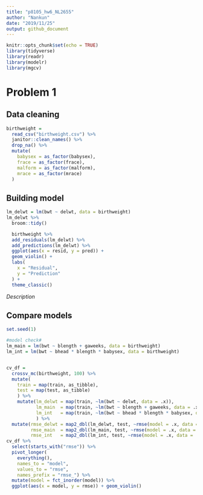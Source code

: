 ```yaml
---
title: "p8105_hw6_NL2655"
author: "Nankun"
date: "2019/11/25"
output: github_document
---
```


```r
knitr::opts_chunk$set(echo = TRUE)
library(tidyverse)
library(readr)
library(modelr)
library(mgcv)

```

# Problem 1

## Data cleaning

```r
birthweight =
  read_csv("birthweight.csv") %>% 
  janitor::clean_names() %>% 
  drop_na() %>% 
  mutate(
    babysex = as_factor(babysex),
    frace = as_factor(frace),
    malform = as_factor(malform),
    mrace = as_factor(mrace)
  )
```

## Building model

```r
lm_delwt = lm(bwt ~ delwt, data = birthweight)
lm_delwt %>% 
  broom::tidy()

  birthweight %>%  
  add_residuals(lm_delwt) %>% 
  add_predictions(lm_delwt) %>% 
  ggplot(aes(x = resid, y = pred)) +
  geom_violin() +
  labs(
    x = "Residual",
    y = "Prediction"
  ) +
  theme_classic()
```

*Description*

## Compare models

```r
set.seed(1)

#model check#
lm_main = lm(bwt ~ blength + gaweeks, data = birthweight)
lm_int = lm(bwt ~ bhead * blength * babysex, data = birthweight)


cv_df = 
  crossv_mc(birthweight, 100) %>% 
  mutate(
    train = map(train, as_tibble),
    test = map(test, as_tibble)
    ) %>% 
    mutate(lm_delwt = map(train, ~lm(bwt ~ delwt, data = .x)),
           lm_main  = map(train, ~lm(bwt ~ blength + gaweeks, data = .x)),
           lm_int   = map(train, ~lm(bwt ~ bhead * blength * babysex, data = .x))
           ) %>% 
  mutate(rmse_delwt = map2_dbl(lm_delwt, test, ~rmse(model = .x, data = .y)),
         rmse_main  = map2_dbl(lm_main, test, ~rmse(model = .x, data = .y)),
         rmse_int   = map2_dbl(lm_int, test, ~rmse(model = .x, data = .y)))
cv_df %>% 
  select(starts_with("rmse")) %>% 
  pivot_longer(
    everything(),
    names_to = "model", 
    values_to = "rmse",
    names_prefix = "rmse_") %>% 
  mutate(model = fct_inorder(model)) %>% 
  ggplot(aes(x = model, y = rmse)) + geom_violin()
```

